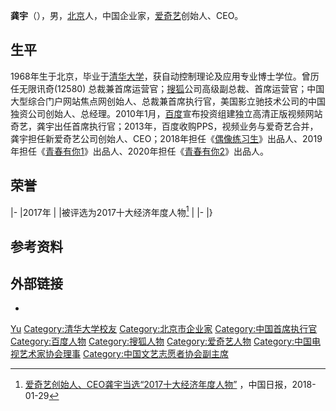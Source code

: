 {{Refimprove|time=2016-05-22T00:22:59+00:00}}
{{Infobox person
| name = 龚宇
| image = 
| imagesize = 
| caption =
| birth_date  = {{birth date and age|1968|6|12}}
| birth_place = {{CHN}}[[北京|北京]]
| alma_mater  = [[清华大学|清华大学]]
| occupation  = [[爱奇艺|爱奇艺]]创始人、CEO
| known_for = 
| residence = <!-- 居住地 -->{{CHN}}[[北京市|北京市]]
| nationality = {{PRC}}
| spouse = 
| website = 
}}
'''龚宇'''（{{bd|1968年|6月12日|}}），男，[[北京|北京]]人，中国企业家，[[爱奇艺|爱奇艺]]创始人、CEO。

== 生平 ==
1968年生于北京，毕业于[[清华大学|清华大学]]，获自动控制理论及应用专业博士学位。曾历任无限讯奇(12580) 总裁兼首席运营官；[[搜狐|搜狐]]公司高级副总裁、首席运营官；中国大型综合门户网站焦点网创始人、总裁兼首席执行官，美国影立驰技术公司的中国独资公司创始人、总经理。2010年1月，[[百度|百度]]宣布投资组建独立高清正版视频网站奇艺，龚宇出任首席执行官；2013年，百度收购PPS，视频业务与爱奇艺合并，龚宇担任新爱奇艺公司创始人、CEO；2018年担任《[[偶像練習生|偶像练习生]]》出品人、2019年担任《[[青春有你_(第一季)|青春有你1]]》出品人、2020年担任《[[青春有你_(第二季)|青春有你2]]》出品人。

== 荣誉 ==
{{awards table}}
|-
|2017年
|
|被评选为2017十大经济年度人物<ref>[http://qiye.chinadaily.com.cn/2018-01/29/content_35602571.htm 爱奇艺创始人、CEO龚宇当选“2017十大经济年度人物”] {{Wayback|url=http://qiye.chinadaily.com.cn/2018-01/29/content_35602571.htm |date=20180301230234 }}，中国日报，2018-01-29</ref>
|{{won}}
|-
|}

== 参考资料 ==
{{reflist}}

== 外部链接 ==
* {{sinaweibo|gongyuqiyi}}

{{百度}}
{{搜狐}}
{{Navboxes
| title  = 龚宇在[[中国电视艺术家协会|中国电视艺术家协会]]的职务
| list1  =
{{中国电视艺术家协会第六届理事会}}
}}
{{Navboxes
| title  = 龚宇在[[中国文艺志愿者协会|中国文艺志愿者协会]]的职务
| list1  =
{{中国文艺志愿者协会第二届理事会}}
}}

{{Authority control}}
{{DEFAULTSORT:Gong Yu}}
[[Category:龚姓|Yu]]
[[Category:清华大学校友|Category:清华大学校友]]
[[Category:北京市企业家|Category:北京市企业家]]
[[Category:中国首席执行官|Category:中国首席执行官]]
[[Category:百度人物|Category:百度人物]]
[[Category:搜狐人物|Category:搜狐人物]]
[[Category:爱奇艺人物|Category:爱奇艺人物]]
[[Category:中国电视艺术家协会理事|Category:中国电视艺术家协会理事]]
[[Category:中国文艺志愿者协会副主席|Category:中国文艺志愿者协会副主席]]
